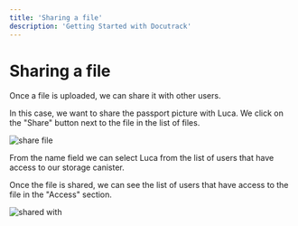 ```yaml
---
title: 'Sharing a file'
description: 'Getting Started with Docutrack'
---
```

# Sharing a file

Once a file is uploaded, we can share it with other users.

In this case, we want to share the passport picture with Luca. We click on the "Share" button next to the file in the list of files.

![share file](./images/get-started-share.png)

From the name field we can select Luca from the list of users that have access to our storage canister.

Once the file is shared, we can see the list of users that have access to the file in the "Access" section.

![shared with](./images/get-started-shared.png)
